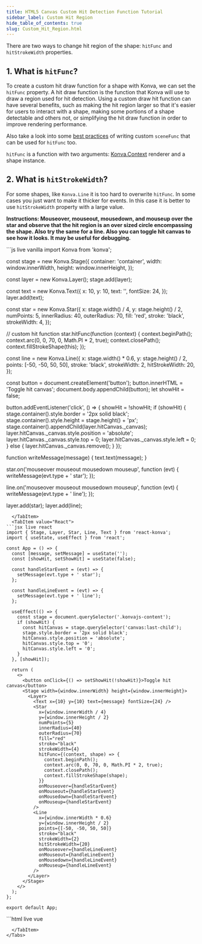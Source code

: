 ```yaml
---
title: HTML5 Canvas Custom Hit Detection Function Tutorial
sidebar_label: Custom Hit Region
hide_table_of_contents: true
slug: Custom_Hit_Region.html
---
```


There are two ways to change hit region of the shape: `hitFunc` and `hitStrokeWidth` properties.

## 1. What is `hitFunc`?

To create a custom hit draw function for a shape with Konva, we can set
the `hitFunc` property. A hit draw function is the function that Konva
will use to draw a region used for hit detection. Using a custom draw hit
function can have several benefits, such as making the hit region larger
so that it's easier for users to interact with a shape, making some portions
of a shape detectable and others not, or simplifying the hit draw function
in order to improve rendering performance.

Also take a look into some [best practices](/docs/shapes/Custom.html) of writing custom `sceneFunc` that can be used for `hitFunc` too.

`hitFunc` is a function with two arguments: [Konva.Context](/api/Konva.Context.html) renderer and a shape instance.

## 2. What is `hitStrokeWidth`?

For some shapes, like `Konva.Line` it is too hard to overwrite `hitFunc`. In some cases you just want to make it thicker for events. In this case it is better to use `hitStrokeWidth` property with a large value.

**Instructions: Mouseover, mouseout, mousedown, and mouseup over the star and
observe that the hit region is an over sized circle encompassing the shape. Also try the same for a line.
Also you can toggle hit canvas to see how it looks. It may be useful for debugging.**


<Tabs>
  <TabItem value="Vanilla" default>
```js live vanilla
import Konva from 'konva';

const stage = new Konva.Stage({
  container: 'container',
  width: window.innerWidth,
  height: window.innerHeight,
});

const layer = new Konva.Layer();
stage.add(layer);

const text = new Konva.Text({
  x: 10,
  y: 10,
  text: '',
  fontSize: 24,
});
layer.add(text);

const star = new Konva.Star({
  x: stage.width() / 4,
  y: stage.height() / 2,
  numPoints: 5,
  innerRadius: 40,
  outerRadius: 70,
  fill: 'red',
  stroke: 'black',
  strokeWidth: 4,
});

// custom hit function
star.hitFunc(function (context) {
  context.beginPath();
  context.arc(0, 0, 70, 0, Math.PI * 2, true);
  context.closePath();
  context.fillStrokeShape(this);
});

const line = new Konva.Line({
  x: stage.width() * 0.6,
  y: stage.height() / 2,
  points: [-50, -50, 50, 50],
  stroke: 'black',
  strokeWidth: 2,
  hitStrokeWidth: 20,
});

const button = document.createElement('button');
button.innerHTML = 'Toggle hit canvas';
document.body.appendChild(button);
let showHit = false;

button.addEventListener('click', () => {
  showHit = !showHit;
  if (showHit) {
    stage.container().style.border = '2px solid black';
    stage.container().style.height = stage.height() + 'px';
    stage.container().appendChild(layer.hitCanvas._canvas);
    layer.hitCanvas._canvas.style.position = 'absolute';
    layer.hitCanvas._canvas.style.top = 0;
    layer.hitCanvas._canvas.style.left = 0;
  } else {
    layer.hitCanvas._canvas.remove();
  }
});

function writeMessage(message) {
  text.text(message);
}

star.on('mouseover mouseout mousedown mouseup', function (evt) {
  writeMessage(evt.type + ' star');
});

line.on('mouseover mouseout mousedown mouseup', function (evt) {
  writeMessage(evt.type + ' line');
});

layer.add(star);
layer.add(line);
```
  </TabItem>
  <TabItem value="React">
```jsx live react
import { Stage, Layer, Star, Line, Text } from 'react-konva';
import { useState, useEffect } from 'react';

const App = () => {
  const [message, setMessage] = useState('');
  const [showHit, setShowHit] = useState(false);

  const handleStarEvent = (evt) => {
    setMessage(evt.type + ' star');
  };

  const handleLineEvent = (evt) => {
    setMessage(evt.type + ' line');
  };

  useEffect(() => {
    const stage = document.querySelector('.konvajs-content');
    if (showHit) {
      const hitCanvas = stage.querySelector('canvas:last-child');
      stage.style.border = '2px solid black';
      hitCanvas.style.position = 'absolute';
      hitCanvas.style.top = '0';
      hitCanvas.style.left = '0';
    }
  }, [showHit]);

  return (
    <>
      <button onClick={() => setShowHit(!showHit)}>Toggle hit canvas</button>
      <Stage width={window.innerWidth} height={window.innerHeight}>
        <Layer>
          <Text x={10} y={10} text={message} fontSize={24} />
          <Star
            x={window.innerWidth / 4}
            y={window.innerHeight / 2}
            numPoints={5}
            innerRadius={40}
            outerRadius={70}
            fill="red"
            stroke="black"
            strokeWidth={4}
            hitFunc={(context, shape) => {
              context.beginPath();
              context.arc(0, 0, 70, 0, Math.PI * 2, true);
              context.closePath();
              context.fillStrokeShape(shape);
            }}
            onMouseover={handleStarEvent}
            onMouseout={handleStarEvent}
            onMousedown={handleStarEvent}
            onMouseup={handleStarEvent}
          />
          <Line
            x={window.innerWidth * 0.6}
            y={window.innerHeight / 2}
            points={[-50, -50, 50, 50]}
            stroke="black"
            strokeWidth={2}
            hitStrokeWidth={20}
            onMouseover={handleLineEvent}
            onMouseout={handleLineEvent}
            onMousedown={handleLineEvent}
            onMouseup={handleLineEvent}
          />
        </Layer>
      </Stage>
    </>
  );
};

export default App;
```
  </TabItem>
  <TabItem value="Vue">
```html live vue
<template>
  <div>
    <button @click="toggleHit">Toggle hit canvas</button>
    <v-stage :config="stageSize" ref="stageRef">
      <v-layer ref="layerRef">
        <v-text :config="textConfig" />
        <v-star
          :config="starConfig"
          @mouseover="handleStarEvent"
          @mouseout="handleStarEvent"
          @mousedown="handleStarEvent"
          @mouseup="handleStarEvent"
        />
        <v-line
          :config="lineConfig"
          @mouseover="handleLineEvent"
          @mouseout="handleLineEvent"
          @mousedown="handleLineEvent"
          @mouseup="handleLineEvent"
        />
      </v-layer>
    </v-stage>
  </div>
</template>

<script setup>
import { ref, computed } from 'vue';

const message = ref('');
const showHit = ref(false);
const stageRef = ref(null);
const layerRef = ref(null);

const stageSize = {
  width: window.innerWidth,
  height: window.innerHeight
};

const textConfig = computed(() => ({
  x: 10,
  y: 10,
  text: message.value,
  fontSize: 24
}));

const starConfig = {
  x: window.innerWidth / 4,
  y: window.innerHeight / 2,
  numPoints: 5,
  innerRadius: 40,
  outerRadius: 70,
  fill: 'red',
  stroke: 'black',
  strokeWidth: 4,
  hitFunc: function(context, shape) {
    context.beginPath();
    context.arc(0, 0, 70, 0, Math.PI * 2, true);
    context.closePath();
    context.fillStrokeShape(shape);
  }
};

const lineConfig = {
  x: window.innerWidth * 0.6,
  y: window.innerHeight / 2,
  points: [-50, -50, 50, 50],
  stroke: 'black',
  strokeWidth: 2,
  hitStrokeWidth: 20
};

const handleStarEvent = (e) => {
  message.value = e.type + ' star';
};

const handleLineEvent = (e) => {
  message.value = e.type + ' line';
};

const toggleHit = () => {
  showHit.value = !showHit.value;
  const stage = stageRef.value.getNode().container();
  if (showHit.value) {
    const hitCanvas = layerRef.value.getNode().hitCanvas._canvas;
    stage.style.border = '2px solid black';
    stage.appendChild(hitCanvas);
    hitCanvas.style.position = 'absolute';
    hitCanvas.style.top = '0';
    hitCanvas.style.left = '0';
  } else {
    const hitCanvas = layerRef.value.getNode().hitCanvas._canvas;
    hitCanvas.remove();
  }
};
</script>
```
  </TabItem>
</Tabs> 